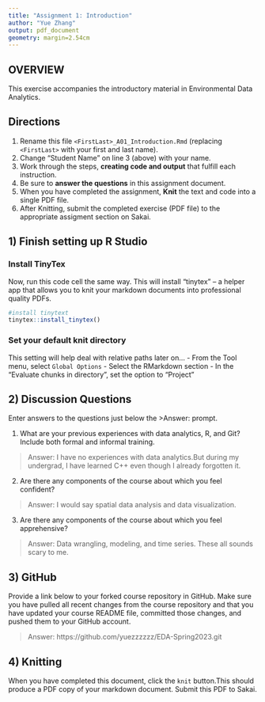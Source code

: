 ```yaml
---
title: "Assignment 1: Introduction"
author: "Yue Zhang"
output: pdf_document
geometry: margin=2.54cm
---
```


## OVERVIEW

This exercise accompanies the introductory material in Environmental Data Analytics. 

## Directions
1.  Rename this file `<FirstLast>_A01_Introduction.Rmd` (replacing `<FirstLast>` with your first and last name).
2.  Change "Student Name" on line 3 (above) with your name.
3.  Work through the steps, **creating code and output** that fulfill each instruction.
4.  Be sure to **answer the questions** in this assignment document.
5.  When you have completed the assignment, **Knit** the text and code into a single PDF file.
6.  After Knitting, submit the completed exercise (PDF file) to the appropriate assigment section on Sakai.


## 1) Finish setting up R Studio

### Install TinyTex
Now, run this code cell the same way. This will install "tinytex" -- a helper app that allows you to knit your markdown documents into professional quality PDFs.
```r
#install tinytext
tinytex::install_tinytex()
```

### Set your default knit directory
This setting will help deal with relative paths later on...
 - From the Tool menu, select `Global Options`
 - Select the RMarkdown section
 - In the "Evaluate chunks in directory", set the option to "Project"


## 2) Discussion Questions
Enter answers to the questions just below the >Answer: prompt.

1. What are your previous experiences with data analytics, R, and Git? Include both formal and informal training.

> Answer: I have no experiences with data analytics.But during my undergrad, I have learned C++ even though I already forgotten it.

2. Are there any components of the course about which you feel confident?

> Answer: I would say spatial data analysis and data visualization.

3. Are there any components of the course about which you feel apprehensive?

> Answer: Data wrangling, modeling, and time series. These all sounds scary to me. 


## 3) GitHub

Provide a link below to your forked course repository in GitHub. Make sure you have pulled all recent changes from the course repository and that you have updated your course README file, committed those changes, and pushed them to your GitHub account. 

> Answer: https://github.com/yuezzzzzz/EDA-Spring2023.git

## 4) Knitting
When you have completed this document, click the `knit` button.This should produce a PDF copy of your markdown document. Submit this PDF to Sakai. 
